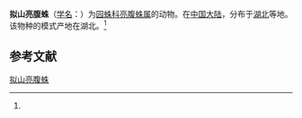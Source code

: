 {{Speciesbox
| name = 拟山亮腹蛛
| status = 
| status_system = 
| image = 
| genus = Singa
| species = alpigenoides
| authority = (Song et Zhu, 1992)<ref name='id13738'>{{cite web| url =http://www.bioinfo.cn/db05/BjdwSpecies.php?action=view&id=13738| title =拟山亮腹蛛| work =《中国动物物种编目数据库》| publisher =中国科学院微生物研究所| author =中国科学院动物研究所| accessdate =2009-04-28| deadurl =yes| archiveurl =https://web.archive.org/web/20160305073911/http://www.bioinfo.cn/db05/BjdwSpecies.php?action=view&id=13738| archivedate =2016-03-05}}</ref>
}}

'''拟山亮腹蛛'''（[[学名|学名]]：{{lang|la|''Singa alpigenoides''}}）为[[园蛛科|园蛛科]][[亮腹蛛属|亮腹蛛属]]的动物。在[[中国大陆|中国大陆]]，分布于[[湖北|湖北]]等地。该物种的模式产地在湖北。<ref name='id13738'/>

== 参考文献 ==
{{reflist}}

{{Wikispecies|Singa alpigenoides}}
{{Taxonbar|from=Q2051329}}

[[Category:亮腹蛛属|拟山亮腹蛛]]


{{蜘蛛小作品}}
